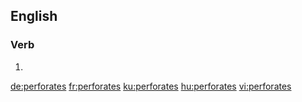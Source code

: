 ==English==

===Verb===
{{head|en}}

# {{en-third-person singular of|perforate}}

[[de:perforates]]
[[fr:perforates]]
[[ku:perforates]]
[[hu:perforates]]
[[vi:perforates]]